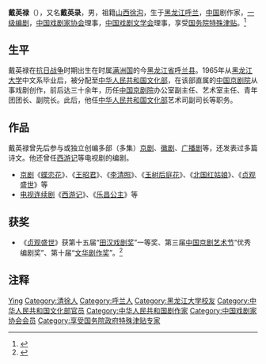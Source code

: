 '''戴英禄'''（{{bd|20世纪||catIdx=D}}），又名'''戴英录'''，男，祖籍[[山西|山西]][[徐沟|徐沟]]，生于[[黑龙江省|黑龙江]][[呼兰县|呼兰]]，[[中华人民共和国|中国]]剧作家，[[一级编剧|一级编剧]]，[[中国戏剧家协会|中国戏剧家协会]]理事，[[中国戏剧文学会|中国戏剧文学会]]理事，享受[[国务院特殊津贴|国务院特殊津贴]]。<ref>{{Cite book|title=二十世纪中国名人辞典|author=蔡开松, 于信凤主编; 曾卓明, 周溯源, 赵书刚副主编|publisher=辽宁人民出版社|year=1991|isbn=|location=沈阳|pages=}}</ref>

== 生平 ==
戴英禄在[[抗日战争|抗日战争]]时期出生在时属[[满洲国|满洲国]]的今[[黑龙江省|黑龙江省]][[呼兰县|呼兰县]]。1965年从[[黑龙江大学|黑龙江大学]]中文系毕业后，被分配至[[中华人民共和国文化部|中华人民共和国文化部]]，在该部直属的[[中国京剧院|中国京剧院]]从事戏剧创作，前后达三十余年，历任[[中国京剧院|中国京剧院]]办公室副主任、艺术室主任、青年团团长、副院长。此后，他任[[中华人民共和国文化部|中华人民共和国文化部]]艺术司副司长等职务。

== 作品 ==
戴英禄曾先后参与或独立创编多部（多集）[[京剧|京剧]]、[[徽剧|徽剧]]、[[广播剧|广播剧]]等，还发表过多篇诗文。他还曾任[[西游记_(1986年电视剧)|西游记]]等电视剧的编剧。

* [[京剧|京剧]]《[[蝶恋花_(京剧)|蝶恋花]]》、《[[王昭君_(京剧)|王昭君]]》、《[[李清照_(京剧)|李清照]]》、《[[玉树后庭花|玉树后庭花]]》、《[[北国红姑娘|北国红姑娘]]》、《[[贞观盛世|贞观盛世]]》等
* [[电视连续剧|电视连续剧]]《[[西游记_(1986年电视剧)|西游记]]》、《[[乐昌公主|乐昌公主]]》等

== 获奖 ==
* 《[[贞观盛世|贞观盛世]]》获第十五届“[[田汉戏剧奖|田汉戏剧奖]]”一等奖、第三届[[中国京剧艺术节|中国京剧艺术节]]“优秀编剧奖”、第十届“[[文华剧作奖|文华剧作奖]]”。<ref>{{Cite web|title=文化部发布通知公布第十二届“文华奖”获奖名单|url=http://www.gov.cn/gzdt/2007-11/29/content_820486.htm|accessdate=2020-01-31|work=中国政府网|archive-date=2020-01-31|archive-url=https://web.archive.org/web/20200131050604/http://www.gov.cn/gzdt/2007-11/29/content_820486.htm|dead-url=no}}</ref>

== 注释 ==
{{reflist}}

{{中国戏剧家协会第五届理事会}}

{{Authority control}}
{{DEFAULTSORT:Dai戴}}
[[Category:戴姓|Ying]]
[[Category:清徐人|Category:清徐人]]
[[Category:呼兰人|Category:呼兰人]]
[[Category:黑龙江大学校友|Category:黑龙江大学校友]]
[[Category:中华人民共和国文化部官员|Category:中华人民共和国文化部官员]]
[[Category:中华人民共和国剧作家|Category:中华人民共和国剧作家]]
[[Category:中国戏剧家协会会员|Category:中国戏剧家协会会员]]
[[Category:享受国务院政府特殊津贴专家|Category:享受国务院政府特殊津贴专家]]